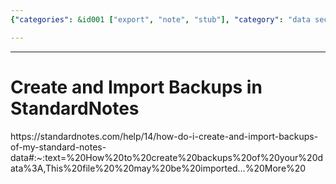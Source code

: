 ```yaml
---
{"categories": &id001 ["export", "note", "stub"], "category": "data security", "date": "2023-12-22 23:52:59", "description": "This article provides a step-by-step guide on how to create and import backups in StandardNotes, an application designed for secure note-taking. The article emphasizes the importance of data security and offers detailed instructions on creating backups and importing them into StandardNotes. By following this guide, users can ensure their important information is safeguarded against potential data loss or unforeseen circumstances.", "tags": *id001, "title": "Create and Import Backups in StandardNotes"}

---
```


------

# Create and Import Backups in StandardNotes

https://standardnotes.com/help/14/how-do-i-create-and-import-backups-of-my-standard-notes-data#:~:text=%20How%20to%20create%20backups%20of%20your%20data%3A,This%20file%20%20may%20be%20imported...%20More%20

